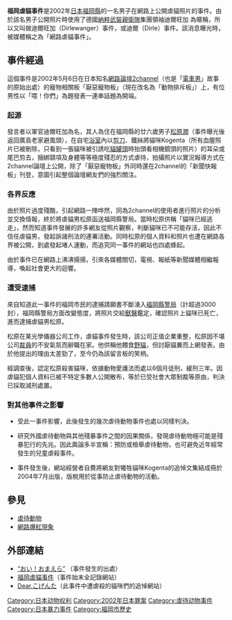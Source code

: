 '''福岡虐貓事件'''是2002年[[日本|日本]][[福岡縣|福岡縣]]的一名男子在網路上公開虐貓照片的事件。由於該名男子公開照片時使用了德國[[納粹|納粹]][[武裝親衛隊|武裝親衛隊]]集團領袖迪爾旺加 {{link-en|Oskar Dirlewanger|Oskar Dirlewanger}}為暱稱，所以又叫做迪爾旺加（Dirlewanger）事件，或迪爾（Dirle）事件。該消息曝光時，被媒體稱之為「網路虐貓事件」。

== 事件經過 ==

這個事件是2002年5月6日在日本知名[[網路論壇|網路論壇]][[2ch|2channel]]（也是「[[電車男|電車男]]」故事的原始出處）的寵物相關板「厭惡寵物板」（現在改名為「動物排斥板」）上，有位男性以「喂！你們」為題發表一連串話題為開端。

=== 起源 ===

發言者以軍官迪爾旺加為名，其人為住在福岡縣的廿六歲男子[[松原潤|松原潤]]（事件曝光後返回廣島老家避風頭），在自宅[[浴室|浴室]]內以[[剪刀|剪刀]]、鐵絲將貓咪Kogenta（所有血腥照片已被刪除，只看到一張貓咪被引誘吃[[貓罐頭|貓罐頭]]時抬頭看相機鏡頭的照片）的耳朵或尾巴剪去，捆綁頸項及身體等等極度殘忍的方式虐待，拍攝照片以實況報導方式在2channel論壇上公開，除了「厭惡寵物板」外同時還在2channel的「新聞快報板」刊登，意圖引起整個論壇網友們的強烈關注。

=== 各界反應 ===

由於照片過度殘酷，引起網路一陣哗然，同為2channel的使用者進行照片的分析並交換情報，終於將虐貓男松原函送福岡縣警局。當時松原供稱「貓咪已經逃走」，然而知道事件發展的許多網友從照片觀察，判斷貓咪已不可能存活，因此不信任虐貓男，發起訴諸刑法的連署活動。同時松原的個人資料和照片也遭在網路各界被公開，到處發起堵人運動，而追究同一事件的網站也四處蜂起。

由於事件已在網路上沸沸揚揚，引來各媒體關切，電視、報紙等新聞媒體相繼報導，喚起社會更大的迴響。

=== 遭受逮捕 ===

來自知道此一事件的福岡市民的逮捕請願書不斷湧入[[福岡縣警局|福岡縣警局]]（計超過3000封），福岡縣警局方面改變態度，將照片交給[[獸醫|獸醫]]鑑定，確認照片上貓咪已死亡，進而逮捕虐貓男松原。

松原在某光學儀器公司工作，虐貓事件發生時，該公司正值企業重整，松原因不堪公司[[裁員|裁員]]的不安氣氛而辭職在家。他供稱他餵食[[野貓|野貓]]，但討厭貓糞而上網發表。由於他提出的理由太差勁了，至今仍為該留言板的笑柄。

經調查後，認定松原殺害貓咪，依據動物愛護法而處以6個月徒刑，緩刑三年。因虐貓犯個人資料已被不特定多數人公開散布，等於已受社會大眾制裁等原由，判決已採取減刑處置。

=== 對其他事件之影響 ===

*受此一事件影響，此後發生的幾次虐待動物事件也處以同樣判決。

*研究外國虐待動物與其他殘暴事件之間的因果關係，發現虐待動物極可能是殘暴犯行的先兆。因此輿論多半宣稱：預防或檢舉虐待動物，也可避免近年經常發生的兒童虐殺事件。

*事件發生後，網站經營者自費將網友對犧牲貓咪Kogenta的追悼文集結成冊於2004年7月出版，版稅用於從事防止虐待動物的活動。

==參見==
*[[虐待動物|虐待動物]]
*[[網路爆紅現象|網路爆紅現象]]

== 外部連結 ==
*[http://tmp.2ch.net/cat/kako/1020/10206/1020694216.html “おい！おまえら”] {{Wayback|url=http://tmp.2ch.net/cat/kako/1020/10206/1020694216.html |date=20031005142135 }}（事件發生的出處）
*[https://web.archive.org/web/20051215002042/http://kogenta-site.tripod.com/index_f.shtml 福岡虐貓事件]（事件始末全記錄網站）
*[http://www.tolahouse.com/sos/ Dear.こげんた]（此事件中遭虐殺的貓咪們的追悼網站）

[[Category:日本动物权利|Category:日本动物权利]]
[[Category:2002年日本罪案|Category:2002年日本罪案]]
[[Category:虐待动物事件|Category:虐待动物事件]]
[[Category:日本暴力事件|Category:日本暴力事件]]
[[Category:福岡市歷史|Category:福岡市歷史]]